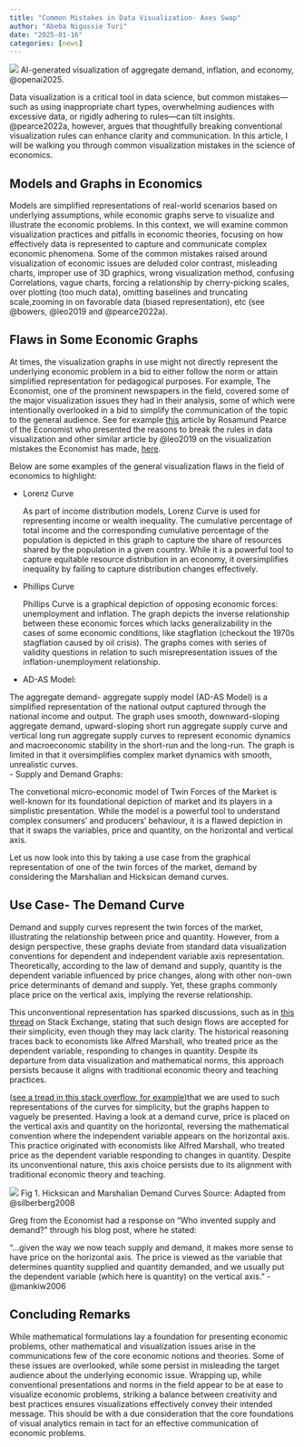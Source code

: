 ```yaml
---
title: "Common Mistakes in Data Visualization- Axes Swap"
author: "Abeba Nigussie Turi"
date: "2025-01-16"
categories: [news]
---
```



![](Economicgraphs.jpg)
AI-generated visualization of aggregate demand, inflation, and economy, @openai2025.

Data visualization is a critical tool in data science, but common mistakes—such as using inappropriate chart types, overwhelming audiences with excessive data, or rigidly adhering to rules—can tilt insights. @pearce2022a, however, argues that thoughtfully breaking conventional visualization rules can enhance clarity and communication. In this article, I will be walking you through common visualization mistakes in the science of economics. 

## Models and Graphs in Economics
Models are simplified representations of real-world scenarios based on underlying assumptions, while economic graphs serve to visualize and illustrate the economic problems. In this context, we will examine common visualization practices and pitfalls in economic theories, focusing on how effectively data is represented to capture and communicate complex economic phenomena. Some of the common mistakes raised around visualization of economic issues are deluded color contrast, misleading charts, improper use of 3D graphics, wrong visualization method, confusing Correlations, vague charts, forcing a relationship by cherry-picking scales, over plotting (too much data), omitting baselines and truncating scale,zooming in on favorable data (biased representation), etc (see @bowers, @leo2019 and @pearce2022a).  

## Flaws in Some Economic Graphs
At times, the visualization graphs in use might not directly represent the underlying economic problem in a bid to either follow the norm or attain simplified representation for pedagogical purposes. For example, The Economist, one of the prominent newspapers in the field, covered some of the major visualization issues they had in their analysis, some of which were intentionally overlooked in a bid to simplify the communication of the topic to the general audience.  See for example [this](https://medium.economist.com/why-you-sometimes-need-to-break-the-rules-in-data-viz-4d8ece284919) article by Rosamund Pearce of the Economist who presented the reasons to break the rules in data visualization  and other similar article by @leo2019 on the visualization mistakes the Economist has made, [here](https://medium.economist.com/mistakes-weve-drawn-a-few-8cdd8a42d368).

Below are some examples of the general visualization flaws in the field of economics to highlight:

- Lorenz Curve 
  
  As part of income distribution models, Lorenz Curve is used for representing  income or wealth inequality. The cumulative percentage of total income and the corresponding cumulative percentage of the population is depicted in this graph to capture the share of resources shared by the population in a given country. While it is a powerful tool to capture equitable resource distribution in an economy, it oversimplifies inequality by failing to capture distribution changes effectively.  
- Phillips Curve
  
  Phillips Curve is a graphical depiction of opposing economic forces: unemployment and inflation. The graph depicts the inverse relationship between these economic forces which lacks generalizability in the cases of some economic conditions, like stagflation (checkout the 1970s stagflation  caused by oil crisis). The graphs comes with series of validity questions in relation to such misrepresentation issues of the inflation-unemployment relationship.

- AD-AS Model: 
  
The aggregate demand- aggregate supply model (AD-AS Model) is a simplified representation of the national output captured through the national income and output. The graph uses smooth, downward-sloping aggregate demand, upward-sloping short run aggregate supply curve and vertical long run aggregate supply curves to represent economic dynamics and macroeconomic stability in the short-run and the long-run. The graph is limited in that it oversimplifies complex market dynamics with smooth, unrealistic curves.  
- Supply and Demand Graphs: 
  
  The convetional micro-economic model of Twin Forces of the Market is well-known for its foundational depiction of market and its players in a simplistic presentation. While the model is a powerful tool to understand complex consumers' and producers' behaviour, it is a flawed depiction in that it swaps the variables, price and quantity, on the horizontal and vertical axis. 

Let us now look into this by taking a use case from the graphical representation of one of the twin forces of the market, demand by considering the Marshalian and Hicksican demand curves.

## Use Case- The Demand Curve
Demand and supply curves represent the twin forces of the market, illustrating the relationship between price and quantity. However, from a design perspective, these graphs deviate from standard data visualization conventions for dependent and independent variable axis representation. Theoretically, according to the law of demand and supply, quantity is the dependent variable influenced by price changes, along with other non-own price determinants of demand and supply. Yet, these graphs commonly place price on the vertical axis, implying the reverse relationship.

This unconventional representation has sparked discussions, such as in [this thread](https://hsm.stackexchange.com/questions/140/why-is-price-on-the-vertical-axis-and-quantity-on-the-horizontal-axis/5255#5255?newreg=455d14da88e247898c8b42507ac665ca) on Stack Exchange, stating that such design flows are accepted for their simplicity, even though they may lack clarity. The historical reasoning traces back to economists like Alfred Marshall, who treated price as the dependent variable, responding to changes in quantity. Despite its departure from data visualization and mathematical norms, this approach persists because it aligns with traditional economic theory and teaching practices.

([see a tread in this stack overflow, for example](https://hsm.stackexchange.com/questions/140/why-is-price-on-the-vertical-axis-and-quantity-on-the-horizontal-axis/5255#5255?newreg=455d14da88e247898c8b42507ac665ca))that we are used to such representations of the curves for simplicity, but the graphs happen to vaguely be presented. Having a look at a demand curve, price is placed on the vertical axis and quantity on the horizontal, reversing the mathematical convention where the independent variable appears on the horizontal axis. This practice originated with economists like Alfred Marshall, who treated price as the dependent variable responding to changes in quantity. Despite its unconventional nature, this axis choice persists due to its alignment with traditional economic theory and teaching.



![](Hicksican_Marshalian_HTML.gif)
Fig 1. Hicksican and Marshalian Demand Curves
Source: Adapted from @silberberg2008

Greg from the  Economist had a response on "Who invented supply and demand?" through his blog post, where he stated: 

“...given the way we now teach supply and demand, it makes more sense to have price on the horizontal axis. The price is viewed as the variable that determines quantity supplied and quantity demanded, and we usually put the dependent variable (which here is quantity) on the vertical axis.” - @mankiw2006 

## Concluding Remarks
While mathematical formulations lay a foundation for presenting economic problems, other mathematical and visualization issues arise in the communications few of the core economic notions and theories. Some of these issues are overlooked, while some persist in misleading the target audience about the underlying economic issue. Wrapping up, while conventional presentations and norms in the field appear to be at ease to visualize economic problems, striking a balance between creativity and best practices ensures visualizations effectively convey their intended message. This should be with a due consideration that the core foundations of visual analytics remain in tact for an effective communication of economic problems.





